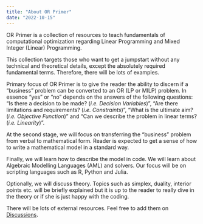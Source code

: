 ```yaml
---
title: "About OR Primer"
date: "2022-10-15"
---
```


OR Primer is a collection of resources to teach fundamentals of computational optimization regarding Linear Programming and Mixed Integer (Linear) Programming. 

This collection targets those who want to get a jumpstart without any technical and theoretical details, except the absolutely required fundamental terms. Therefore, there will be lots of examples.

Primary focus of OR Primer is to give the reader the ability to discern if a "business" problem can be converted to an OR (LP or MILP) problem. In essence "yes" or "no" depends on the answers of the following questions: "Is there a decision to be made? (_i.e. Decision Variables_)", "Are there limitations and requirements? (_i.e. Constraints_)", "What is the ultimate aim? (_i.e. Objective Function_)" and "Can we describe the problem in linear terms? (_i.e. Linearity_)". 

At the second stage, we will focus on transferring the "business" problem from verbal to mathematical form. Reader is expected to get a sense of how to write a mathematical model in a standard way. 

Finally, we will learn how to describe the model in code. We will learn about Algebraic Modelling Languages (AML) and solvers. Our focus will be on scripting languages such as R, Python and Julia.

Optionally, we will discuss theory. Topics such as simplex, duality, interior points etc. will be briefly explained but it is up to the reader to really dive in the theory or if she is just happy with the coding.

There will be lots of external resources. Feel free to add them on [Discussions](https://github.com/OR-Primer/or-primer.github.io/discussions).